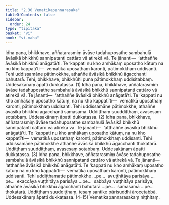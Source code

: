 ```yaml
---
title: "2.30 Vematikapannarasaka"
tableOfContents: false
sidebar:
  order: 24
type: "tipitaka"
basket: "vi"
book: "vi-maha"
---
```



<DynamicBreadcrumb />

<Division number="174" book="vi-maha">

<Paragraph number="748" book="vi-maha">
Idha pana, bhikkhave, aññatarasmiṃ āvāse tadahuposathe sambahulā āvāsikā bhikkhū sannipatanti cattāro vā atirekā vā. Te jānanti—  ‘atthaññe āvāsikā bhikkhū anāgatā’ti. Te ‘kappati nu kho amhākaṃ uposatho kātuṃ na nu kho kappatī’ti—  vematikā uposathaṃ karonti, pātimokkhaṃ uddisanti. Tehi uddissamāne pātimokkhe, athaññe āvāsikā bhikkhū āgacchanti bahutarā. Tehi, bhikkhave, bhikkhūhi puna pātimokkhaṃ uddisitabbaṃ. Uddesakānaṃ āpatti dukkaṭassa. (1)
</Paragraph>

<Paragraph number="749" book="vi-maha">
Idha pana, bhikkhave, aññatarasmiṃ āvāse tadahuposathe sambahulā āvāsikā bhikkhū sannipatanti cattāro vā atirekā vā. Te jānanti—  ‘atthaññe āvāsikā bhikkhū anāgatā’ti. Te ‘kappati nu kho amhākaṃ uposatho kātuṃ, na nu kho kappatī’ti—  vematikā uposathaṃ karonti, pātimokkhaṃ uddisanti. Tehi uddissamāne pātimokkhe, athaññe āvāsikā bhikkhū āgacchanti samasamā. Uddiṭṭhaṃ suuddiṭṭhaṃ, avasesaṃ sotabbaṃ. Uddesakānaṃ āpatti dukkaṭassa. (2)
</Paragraph>

<Paragraph number="750" book="vi-maha">
Idha pana, bhikkhave, aññatarasmiṃ āvāse tadahuposathe sambahulā āvāsikā bhikkhū sannipatanti cattāro vā atirekā vā. Te jānanti—  ‘atthaññe āvāsikā bhikkhū anāgatā’ti. Te ‘kappati nu kho amhākaṃ uposatho kātuṃ, na nu kho kappatī’ti—  vematikā uposathaṃ karonti, pātimokkhaṃ uddisanti. Tehi uddissamāne pātimokkhe athaññe āvāsikā bhikkhū āgacchanti thokatarā. Uddiṭṭhaṃ suuddiṭṭhaṃ, avasesaṃ sotabbaṃ. Uddesakānaṃ āpatti dukkaṭassa. (3)
</Paragraph>

<Paragraph number="751" book="vi-maha">
Idha pana, bhikkhave, aññatarasmiṃ āvāse tadahuposathe sambahulā āvāsikā bhikkhū sannipatanti cattāro vā atirekā vā. Te jānanti—  ‘atthaññe āvāsikā bhikkhū anāgatā’ti. Te ‘kappati nu kho amhākaṃ uposatho kātuṃ na nu kho kappatī’ti—  vematikā uposathaṃ karonti, pātimokkhaṃ uddisanti. Tehi uddiṭṭhamatte pātimokkhe …pe…  avuṭṭhitāya parisāya …pe…  ekaccāya vuṭṭhitāya parisāya …pe…  sabbāya vuṭṭhitāya parisāya, athaññe āvāsikā bhikkhū āgacchanti bahutarā …pe…  samasamā …pe…  thokatarā. Uddiṭṭhaṃ suuddiṭṭhaṃ, tesaṃ santike pārisuddhi ārocetabbā. Uddesakānaṃ āpatti dukkaṭassa. (4–15)

</Paragraph>
</Division>

<Paragraph number="752" type="center" book="vi-maha">
Vematikapannarasakaṃ niṭṭhitaṃ.
</Paragraph>
